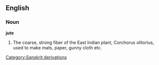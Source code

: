==English==

===Noun===

'''jute'''

#The coarse, strong fiber of the East Indian plant, Corchorus olitorius, used to make mats, paper, gunny cloth etc.
[[Category:Sanskrit derivations]]